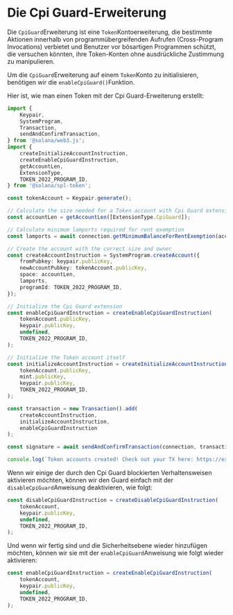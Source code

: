 
# Die Cpi Guard-Erweiterung

Die `CpiGuard`Erweiterung ist eine `Token`Kontoerweiterung, die bestimmte Aktionen innerhalb von programmübergreifenden Aufrufen (Cross-Program Invocations) verbietet und Benutzer vor bösartigen Programmen schützt, die versuchen könnten, ihre Token-Konten ohne ausdrückliche Zustimmung zu manipulieren.

<ArticleSection name="Initialisierung des Token-Kontos" id="initializing-the-token-account" level="h2" />

Um die `CpiGuard`Erweiterung auf einem `Token`Konto zu initialisieren, benötigen wir die `enableCpiGuard()`Funktion.

Hier ist, wie man einen Token mit der Cpi Guard-Erweiterung erstellt:

```ts
import {
    Keypair,
    SystemProgram,
    Transaction,
    sendAndConfirmTransaction,
} from '@solana/web3.js';
import {
    createInitializeAccountInstruction,
    createEnableCpiGuardInstruction,
    getAccountLen,
    ExtensionType,
    TOKEN_2022_PROGRAM_ID,
} from '@solana/spl-token';

const tokenAccount = Keypair.generate();

// Calculate the size needed for a Token account with Cpi Guard extension
const accountLen = getAccountLen([ExtensionType.CpiGuard]);

// Calculate minimum lamports required for rent exemption
const lamports = await connection.getMinimumBalanceForRentExemption(accountLen);

// Create the account with the correct size and owner
const createAccountInstruction = SystemProgram.createAccount({
    fromPubkey: keypair.publicKey,
    newAccountPubkey: tokenAccount.publicKey,
    space: accountLen,
    lamports,
    programId: TOKEN_2022_PROGRAM_ID,
});

// Initialize the Cpi Guard extension
const enableCpiGuardInstruction = createEnableCpiGuardInstruction(
    tokenAccount.publicKey,
    keypair.publicKey,
    undefined,
    TOKEN_2022_PROGRAM_ID,
);

// Initialize the Token account itself
const initializeAccountInstruction = createInitializeAccountInstruction(
    tokenAccount.publicKey,
    mint.publicKey,
    keypair.publicKey,
    TOKEN_2022_PROGRAM_ID,
);

const transaction = new Transaction().add(
    createAccountInstruction,
    initializeAccountInstruction,
    enableCpiGuardInstruction
);

const signature = await sendAndConfirmTransaction(connection, transaction, [keypair, tokenAccount], {skipPreflight: false});

console.log(`Token accounts created! Check out your TX here: https://explorer.solana.com/tx/${signature}?cluster=devnet`);
```

<ArticleSection name="Deaktivieren des CPI Guards" id="disabling-the-cpi-guard" level="h2" />

Wenn wir einige der durch den Cpi Guard blockierten Verhaltensweisen aktivieren möchten, können wir den Guard einfach mit der `disableCpiGuard`Anweisung deaktivieren, wie folgt:

```ts
const disableCpiGuardInstruction = createDisableCpiGuardInstruction(
    tokenAccount,
    keypair.publicKey,
    undefined,
    TOKEN_2022_PROGRAM_ID,
);
```

Und wenn wir fertig sind und die Sicherheitsebene wieder hinzufügen möchten, können wir sie mit der `enableCpiGuard`Anweisung wie folgt wieder aktivieren:

```ts
const enableCpiGuardInstruction = createEnableCpiGuardInstruction(
    tokenAccount,
    keypair.publicKey,
    undefined,
    TOKEN_2022_PROGRAM_ID,
);
```
